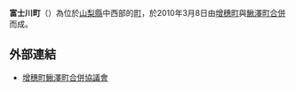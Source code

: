 {{unreferenced|time=2011-08-01T04:20:02+00:00}}

{{Otheruses|subject=位於山梨縣的行政區劃|other=過去曾經存在於靜岡縣的富士川町|富士川町 (靜岡縣)}}
{{日本町村
| 自治體名=富士川
| 町村=町
|圖像=[[File:Myohoji_Main_Gate_Fujikawa_Yamanashi.JPG|240px]]
|圖像說明=[[妙法寺_(富士川町)|妙法寺]]（[[甲斐百八靈場|甲斐百八靈場]]第91號）
| 町村章=
| 日文原名=富士川町
| 平假名=ふじかわちょう
| 羅馬字拼音=Fujikawa-chō
| 都道府縣=山梨縣
| 支廳=
| 郡=南巨摩郡
| 編號=19368-2
| 面積=111.98
| 邊界未定=
| 人口=16,866
| 統計時間=2010年3月8日
| 自治體=[[南阿爾卑斯市|南阿爾卑斯市]]、[[市川三鄉町|市川三鄉町]]、[[身延町|身延町]]、[[早川町|早川町]]
| 樹=
| 花=
| 其他象徵物=
| 其他象徵=
| 郵遞區號=400-0592
| 所在地=南巨摩郡富士川町天神中条1134
| 電話號碼=
| 外部連結=http://www.town.fujikawa.yamanashi.jp/
| 經度=|
| 緯度= 
| 地圖=
| 參考資料=人口：[http://www.town.fujikawa.yamanashi.jp/ 富士川町官方網頁]
}}
'''富士川町'''（{{jpn|j=富士川町|hg=ふじかわちょう|rm=Fujikawa chō|f=y}}）為位於[[山梨縣|山梨縣]]中西部的[[町|町]]，於2010年3月8日由[[增穗町|增穗町]]與[[鰍澤町|鰍澤町]][[市町村合併|合併]]而成。

== 外部連結 ==
* {{Ja}} [https://web.archive.org/web/20100111012702/http://www.mk-gappei.jp/ 增穗町鰍澤町合併協議會]

{{山梨縣}}
{{Japan-geo-stub}}